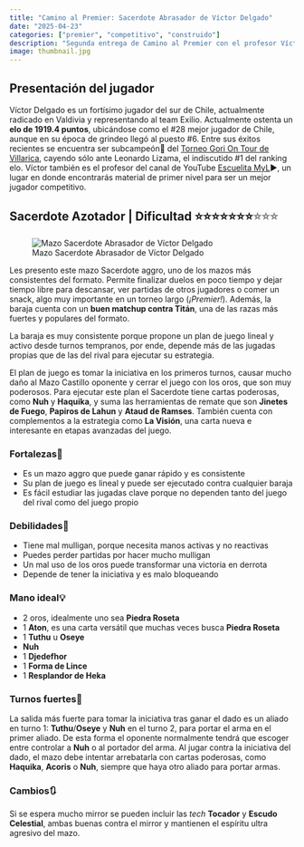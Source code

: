 ```yaml
---
title: "Camino al Premier: Sacerdote Abrasador de Víctor Delgado"
date: "2025-04-23"
categories: ["premier", "competitivo", "construido"]
description: "Segunda entrega de Camino al Premier con el profesor Víctor de Escuelita MyL, uno de los mejores exponentes del sur de Chile."
image: thumbnail.jpg
---
```


## Presentación del jugador

Víctor Delgado es un fortísimo jugador del sur de Chile, actualmente radicado en Valdivia y representando al team Exilio. Actualmente ostenta un **elo de 1919.4 puntos**, ubicándose como el #28 mejor jugador de Chile, aunque en su época de grindeo llegó al puesto #6. Entre sus éxitos recientes se encuentra ser subcampeón🥈 del [Torneo Gori On Tour de Villarica](https://www.youtube.com/watch?v=PiXuCvUeVKs&t=33669s&ab_channel=TeamDojoMitero), cayendo sólo ante Leonardo Lizama, el indiscutido #1 del ranking elo. Víctor también es el profesor del canal de YouTube [Escuelita MyL](https://www.youtube.com/@EscuelitaMyl)▶️, un lugar en donde encontrarás material de primer nivel para ser un mejor jugador competitivo.

## Sacerdote Azotador \| Dificultad ⭐⭐⭐⭐⭐⭐⭐[⭐⭐⭐]{style="color: transparent; text-shadow: 0 0 0 gray;"}

![Mazo Sacerdote Abrasador de Víctor Delgado](sacerdote-abrasador.png){fig-align="center"}

Les presento este mazo Sacerdote aggro, uno de los mazos más consistentes del formato. Permite finalizar duelos en poco tiempo y dejar tiempo libre para descansar, ver partidas de otros jugadores o comer un snack, algo muy importante en un torneo largo (*¡Premier!*). Además, la baraja cuenta con un **buen matchup contra Titán**, una de las razas más fuertes y populares del formato.

La baraja es muy consistente porque propone un plan de juego lineal y activo desde turnos tempranos, por ende, depende más de las jugadas propias que de las del rival para ejecutar su estrategia.

El plan de juego es tomar la iniciativa en los primeros turnos, causar mucho daño al Mazo Castillo oponente y cerrar el juego con los oros, que son muy poderosos. Para ejecutar este plan el Sacerdote tiene cartas poderosas, como **Nuh** y **Haquika**, y suma las herramientas de remate que son **Jinetes de Fuego**, **Papiros de Lahun** y **Ataud de Ramses**. También cuenta con complementos a la estrategia como **La Visión**, una carta nueva e interesante en etapas avanzadas del juego.

### Fortalezas💪

-   Es un mazo aggro que puede ganar rápido y es consistente
-   Su plan de juego es lineal y puede ser ejecutado contra cualquier baraja
-   Es fácil estudiar las jugadas clave porque no dependen tanto del juego del rival como del juego propio

### Debilidades💩

-   Tiene mal mulligan, porque necesita manos activas y no reactivas
-   Puedes perder partidas por hacer mucho mulligan
-   Un mal uso de los oros puede transformar una victoria en derrota
-   Depende de tener la iniciativa y es malo bloqueando

### Mano ideal💡

-   2 oros, idealmente uno sea **Piedra Roseta**
-   1 **Aton**, es una carta versátil que muchas veces busca **Piedra Roseta**
-   1 **Tuthu** u **Oseye**
-   **Nuh**
-   1 **Djedefhor**
-   1 **Forma de Lince**
-   1 **Resplandor de Heka**

### Turnos fuertes💯

La salida más fuerte para tomar la iniciativa tras ganar el dado es un aliado en turno 1: **Tuthu**/**Oseye** y **Nuh** en el turno 2, para portar el arma en el primer aliado. De esta forma el oponente normalmente tendrá que escoger entre controlar a **Nuh** o al portador del arma. Al jugar contra la iniciativa del dado, el mazo debe intentar arrebatarla con cartas poderosas, como **Haquika**, **Acoris** o **Nuh**, siempre que haya otro aliado para portar armas.

### Cambios🔃

Si se espera mucho mirror se pueden incluir las *tech* **Tocador** y **Escudo Celestial**, ambas buenas contra el mirror y mantienen el espíritu ultra agresivo del mazo.
